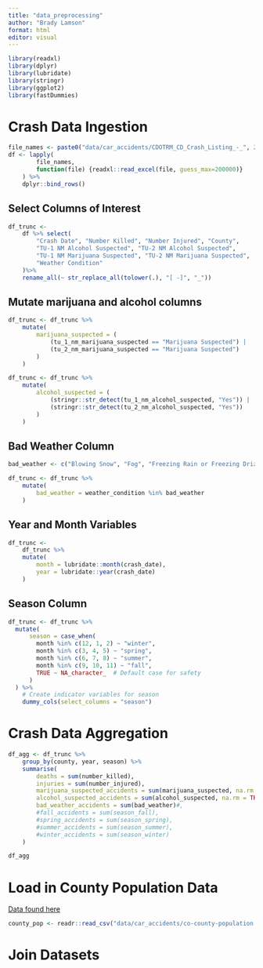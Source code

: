 ```yaml
---
title: "data_preprocessing"
author: "Brady Lamson"
format: html
editor: visual
---
```


```r
library(readxl)
library(dplyr)
library(lubridate)
library(stringr)
library(ggplot2)
library(fastDummies)
```

# Crash Data Ingestion

```r
file_names <- paste0("data/car_accidents/CDOTRM_CD_Crash_Listing_-_", 2021:2023, ".xlsx")
df <- lapply(
        file_names, 
        function(file) {readxl::read_excel(file, guess_max=200000)}
    ) %>%
    dplyr::bind_rows()
```

## Select Columns of Interest

```r
df_trunc <- 
    df %>% select(
        "Crash Date", "Number Killed", "Number Injured", "County",
        "TU-1 NM Alcohol Suspected", "TU-2 NM Alcohol Suspected", 
        "TU-1 NM Marijuana Suspected", "TU-2 NM Marijuana Suspected",
        "Weather Condition"
    )%>%
    rename_all(~ str_replace_all(tolower(.), "[ -]", "_"))
```

## Mutate marijuana and alcohol columns

```r
df_trunc <- df_trunc %>%
    mutate(
        marijuana_suspected = (
            (tu_1_nm_marijuana_suspected == "Marijuana Suspected") |
            (tu_2_nm_marijuana_suspected == "Marijuana Suspected")
        )
    )
```

```r
df_trunc <- df_trunc %>%
    mutate(
        alcohol_suspected = (
            (stringr::str_detect(tu_1_nm_alcohol_suspected, "Yes")) |
            (stringr::str_detect(tu_2_nm_alcohol_suspected, "Yes"))
        )
    )
```

## Bad Weather Column

```r
bad_weather <- c("Blowing Snow", "Fog", "Freezing Rain or Freezing Drizzle", "Rain", "Sleet or Hail", "Snow")

df_trunc <- df_trunc %>%
    mutate(
        bad_weather = weather_condition %in% bad_weather
    )
```

## Year and Month Variables

```r
df_trunc <-
    df_trunc %>%
    mutate(
        month = lubridate::month(crash_date),
        year = lubridate::year(crash_date)
    )
```

## Season Column

```r
df_trunc <- df_trunc %>%
  mutate(
      season = case_when(
        month %in% c(12, 1, 2) ~ "winter",
        month %in% c(3, 4, 5) ~ "spring",
        month %in% c(6, 7, 8) ~ "summer",
        month %in% c(9, 10, 11) ~ "fall",
        TRUE ~ NA_character_  # Default case for safety
      )
  ) %>%
    # Create indicator variables for season
    dummy_cols(select_columns = "season")
```

# Crash Data Aggregation

```r
df_agg <- df_trunc %>%
    group_by(county, year, season) %>%
    summarise(
        deaths = sum(number_killed),
        injuries = sum(number_injured),
        marijuana_suspected_accidents = sum(marijuana_suspected, na.rm = TRUE),
        alcohol_suspected_accidents = sum(alcohol_suspected, na.rm = TRUE),
        bad_weather_accidents = sum(bad_weather)#,
        #fall_accidents = sum(season_fall),
        #spring_accidents = sum(season_spring),
        #summer_accidents = sum(season_summer),
        #winter_accidents = sum(season_winter)
    )

df_agg
```


# Load in County Population Data

[Data found here](https://demography.dola.colorado.gov/assets/html/county.html)

```r
county_pop <- readr::read_csv("data/car_accidents/co-county-population.csv")
```

# Join Datasets


